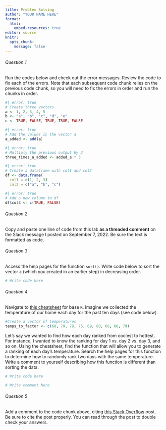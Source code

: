 ```yaml
---
title: Problem Solving
author: "YOUR NAME HERE"
format:
  html:
    embed-resources: true
editor: source
knitr:
  opts_chunk:
    message: false
---
```


###### Question 1
Run the codes below and check out the error messages. Review the code to fix each of the errors. Note that each subsequent code chunk relies on the previous code chunk, so you will need to fix the errors in order and run the chunks in order.

```r
#| error: true
# Create three vectors
a <- 1, 2, 3, 4, 5
b <- "a", "b", "c", "d", "e"
c <- TRUE, FALSE, TRUE, TRUE, FALSE
```
```r
#| error: true
# Add the values in the vector a
a_added <- add(a)
```
```r
#| error: true
# Multiply the previous output by 3
three_times_a_added <- added_a * 3
```
```r
#| error: true
# Create a dataframe with col1 and col2
df <- data.frame(
  col1 = c(1, 2, 3)
  col2 = c("a", "b", "c")
```
```r
#| error: true
# Add a new column to df
df$col3 <- c(TRUE, FALSE)
```
###### Question 2
Copy and paste one line of code from this lab **as a threaded comment** on the Slack message I posted on September 7, 2022. Be sure the text is formatted as code.

###### Question 3
Access the help pages for the function `sort()`. Write code below to sort the vector `a` (which you created in an earlier step) in decreasing order.

```r
# Write code here
```
###### Question 4
Navigate to [this cheatsheet](https://iqss.github.io/dss-workshops/R/Rintro/base-r-cheat-sheet.pdf) for base `R`. Imagine we collected the temperature of our home each day for the past ten days (see code below). 

```r
#Create a vector of temperatures
temps_to_factor <- c(68, 70, 78, 75, 69, 80, 66, 66, 79)
```
Let's say we wanted to find how each day ranked from coolest to hottest. For instance, I wanted to know the ranking for day 1 vs. day 2 vs. day 3, and so on. Using the cheatsheet, find the function that will allow you to generate a ranking of each day's temperature. Search the help pages for this function to determine how to randomly rank two days with the same temperature. Write a comment to yourself describing how this function is different than sorting the data.

```r
# Write code here

# Write comment here
```
###### Question 5
Add a comment to the code chunk above, citing [this Stack Overflow](https://stackoverflow.com/questions/54017285/difference-between-sort-rank-and-order) post. Be sure to cite the post properly. You can read through the post to double check your answers.
